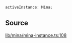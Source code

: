 ```ts
activeInstance: Mina;
```

## Source

[lib/mina/mina-instance.ts:108](https://github.com/o1-labs/o1js/blob/72b8e2c2b9aaba4b5c12257bdd63dfe2676a3d99/src/lib/mina/mina-instance.ts#L108)
